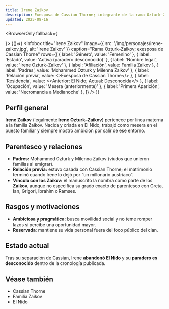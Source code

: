 ```yaml
---
title: Irene Zaikov
description: Exesposa de Cassian Thorne; integrante de la rama Ozturk–Zaikov
updated: 2025-08-16
---
```



<BrowserOnly fallback={<div />}>
{()=>(
  <Infobox
    title="Irene Zaikov"
    image={{ src: '/img/personajes/irene-zaikov.jpg', alt: 'Irene Zaikov' }}
    caption="Rama Ozturk–Zaikov; exesposa de Cassian Thorne"
    rows={[
      { label: 'Género', value: 'Femenino' },
      { label: 'Estado', value: 'Activa (paradero desconocido)' },
      { label: 'Nombre legal', value: 'Irene Ozturk–Zaikov' },
      { label: 'Afiliación', value: <Link to="/CrSaSo/familias/La%20Familia%20Zaikov">Familia Zaikov</Link> },
      { label: 'Padres', value: 'Mohammed Ozturk y Milenna Zaikov' },
      { label: 'Relación previa', value: <>Exesposa de <Link to="/CrSaSo/personajes/Cassian%20Thorne">Cassian Thorne</Link></> },
      { label: 'Residencia', value: <>Anterior: <Link to="/CrSaSo/lugares/El%20Nido">El Nido</Link>; Actual: Desconocida</> },
      { label: 'Ocupación', value: 'Mesera (anteriormente)' },
      { label: 'Primera Aparición', value: 'Necromancia a Medianoche' },
    ]}
  />
)}
</BrowserOnly>

## Perfil general

**Irene Zaikov** (legalmente **Irene Ozturk–Zaikov**) pertenece por línea materna a la <Link to="/CrSaSo/familias/La%20Familia%20Zaikov">familia Zaikov</Link>. Nacida y criada en <Link to="/CrSaSo/lugares/El%20Nido">El Nido</Link>, trabajó como mesera en el puesto familiar y siempre mostró ambición por salir de ese entorno.

## Parentesco y relaciones

- **Padres:** Mohammed Ozturk y Milenna Zaikov (viudos que unieron familias al emigrar).
- **Relación previa:** estuvo casada con <Link to="/CrSaSo/personajes/Cassian%20Thorne">Cassian Thorne</Link>; el matrimonio terminó cuando Irene lo dejó por “un millonario austríaco”.
- **Vínculo con los Zaikov:** el manuscrito la nombra como parte de los **Zaikov**, aunque no especifica su grado exacto de parentesco con <Link to="/CrSaSo/personajes/Greta%20Zaikov">Greta</Link>, <Link to="/CrSaSo/personajes/Ian%20Zaikov">Ian</Link>, <Link to="/CrSaSo/personajes/Grigori%20Zaikov">Grigori</Link>, <Link to="/CrSaSo/personajes/Ibrahim%20Ramazan%20Zaikov">Ibrahim</Link> o <Link to="/CrSaSo/personajes/Ramses%20Zaikov">Ramses</Link>.

## Rasgos y motivaciones

- **Ambiciosa y pragmática**: busca movilidad social y no teme romper lazos si percibe una oportunidad mayor.
- **Reservada**: mantiene su vida personal fuera del foco público del clan.

## Estado actual

Tras su separación de Cassian, Irene **abandonó El Nido** y su **paradero es desconocido** dentro de la cronología publicada.

## Véase también

- <Link to="/CrSaSo/personajes/Cassian%20Thorne">Cassian Thorne</Link>
- <Link to="/CrSaSo/familias/La%20Familia%20Zaikov">Familia Zaikov</Link>
- <Link to="/CrSaSo/lugares/El%20Nido">El Nido</Link>
